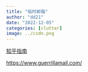 ```yaml
---
title: "临时邮箱"
author: "dd21"
date: "2022-12-05" 
categories: [clutter]
image: ../csdn.png
---
```




[知乎指南](https://zhuanlan.zhihu.com/p/350391806)


[https://www.guerrillamail.com/](https://www.guerrillamail.com/)

